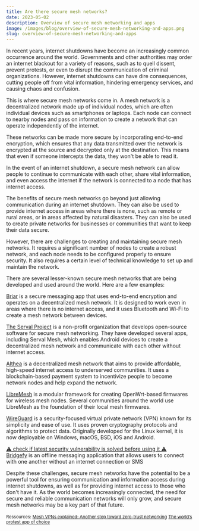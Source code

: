 ```yaml
---
title: Are there secure mesh networks?
date: 2023-05-02
description: Overview of secure mesh networking and apps
image: /images/blog/overview-of-secure-mesh-networking-and-apps.png
slug: overview-of-secure-mesh-networking-and-apps
---
```


In recent years, internet shutdowns have become an increasingly common occurrence around the world. Governments and other authorities may order an internet blackout for a variety of reasons, such as to quell dissent, prevent protests, or even to disrupt the communication of criminal organizations. However, internet shutdowns can have dire consequences, cutting people off from vital information, hindering emergency services, and causing chaos and confusion.

This is where secure mesh networks come in. A mesh network is a decentralized network made up of individual nodes, which are often individual devices such as smartphones or laptops. Each node can connect to nearby nodes and pass on information to create a network that can operate independently of the internet.

These networks can be made more secure by incorporating end-to-end encryption, which ensures that any data transmitted over the network is encrypted at the source and decrypted only at the destination. This means that even if someone intercepts the data, they won't be able to read it.

In the event of an internet shutdown, a secure mesh network can allow people to continue to communicate with each other, share vital information, and even access the internet if the network is connected to a node that has internet access.

The benefits of secure mesh networks go beyond just allowing communication during an internet shutdown. They can also be used to provide internet access in areas where there is none, such as remote or rural areas, or in areas affected by natural disasters. They can also be used to create private networks for businesses or communities that want to keep their data secure.

However, there are challenges to creating and maintaining secure mesh networks. It requires a significant number of nodes to create a robust network, and each node needs to be configured properly to ensure security. It also requires a certain level of technical knowledge to set up and maintain the network.

There are several lesser-known secure mesh networks that are being developed and used around the world. Here are a few examples:

[Briar](https://briarproject.org/how-it-works/) is a secure messaging app that uses end-to-end encryption and operates on a decentralized mesh network. It is designed to work even in areas where there is no internet access, and it uses Bluetooth and Wi-Fi to create a mesh network between devices.

[The Serval Project](https://www.servalproject.org/) is a non-profit organization that develops open-source software for secure mesh networking. They have developed several apps, including Serval Mesh, which enables Android devices to create a decentralized mesh network and communicate with each other without internet access.

[Althea](https://www.althea.net/) is a decentralized mesh network that aims to provide affordable, high-speed internet access to underserved communities. It uses a blockchain-based payment system to incentivize people to become network nodes and help expand the network.

[LibreMesh](https://libremesh.org/) is a modular framework for creating OpenWrt-based firmwares for wireless mesh nodes. Several communities around the world use LibreMesh as the foundation of their local mesh firmwares.

[WireGuard](https://www.wireguard.com/) is a security-focused virtual private network (VPN) known for its simplicity and ease of use. It uses proven cryptography protocols and algorithms to protect data. Originally developed for the Linux kernel, it is now deployable on Windows, macOS, BSD, iOS and Android.

[⚠️ check if latest security vulnerability is solved before using it ⚠️](https://www.usenix.org/conference/usenixsecurity22/presentation/albrecht)  
[Bridgefy](https://bridgefy.me/) is an offline messaging application that allows users to connect with one another without an internet connection or SMS

Despite these challenges, secure mesh networks have the potential to be a powerful tool for ensuring communication and information access during internet shutdowns, as well as for providing internet access to those who don't have it. As the world becomes increasingly connected, the need for secure and reliable communication networks will only grow, and secure mesh networks may be a key part of that future.

<small>Ressources: [Mesh VPNs explained: Another step toward zero-trust networking](https://www.csoonline.com/article/3575088/mesh-vpns-explained-another-step-toward-zero-trust-networking.html)</small>
<small>[The world’s protest app of choice](https://restofworld.org/2020/the-worlds-protest-app-of-choice/)</small>






